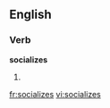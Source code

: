 
==English==

===Verb===
'''socializes'''

# {{third-person singular of|[[socialize]]}}

[[fr:socializes]]
[[vi:socializes]]